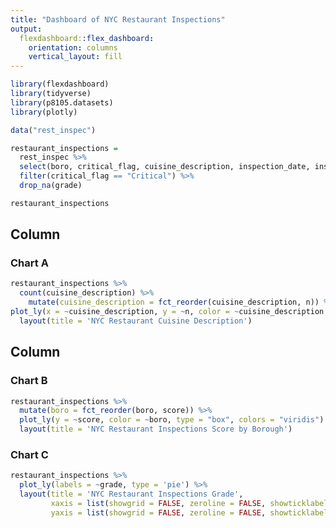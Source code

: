 ```yaml
---
title: "Dashboard of NYC Restaurant Inspections"
output: 
  flexdashboard::flex_dashboard:
    orientation: columns
    vertical_layout: fill
---
```


```r
library(flexdashboard)
library(tidyverse)
library(p8105.datasets)
library(plotly)
```


```r
data("rest_inspec")

restaurant_inspections = 
  rest_inspec %>% 
  select(boro, critical_flag, cuisine_description, inspection_date, inspection_type, score, grade, violation_code, violation_description) %>% 
  filter(critical_flag == "Critical") %>% 
  drop_na(grade)

restaurant_inspections
```

Column {data-width=650}
-----------------------------------------------------------------------

### Chart A

```r
restaurant_inspections %>% 
  count(cuisine_description) %>% 
    mutate(cuisine_description = fct_reorder(cuisine_description, n)) %>%
plot_ly(x = ~cuisine_description, y = ~n, color = ~cuisine_description, type = "bar", colors = "viridis")  %>% 
  layout(title = 'NYC Restaurant Cuisine Description')
```

Column {data-width=350}
-----------------------------------------------------------------------

### Chart B

```r
restaurant_inspections %>% 
  mutate(boro = fct_reorder(boro, score)) %>% 
  plot_ly(y = ~score, color = ~boro, type = "box", colors = "viridis") %>% 
  layout(title = 'NYC Restaurant Inspections Score by Borough')
```

### Chart C

```r
restaurant_inspections %>% 
  plot_ly(labels = ~grade, type = 'pie') %>% 
  layout(title = 'NYC Restaurant Inspections Grade',
         xaxis = list(showgrid = FALSE, zeroline = FALSE, showticklabels = FALSE),
         yaxis = list(showgrid = FALSE, zeroline = FALSE, showticklabels = FALSE))
```

